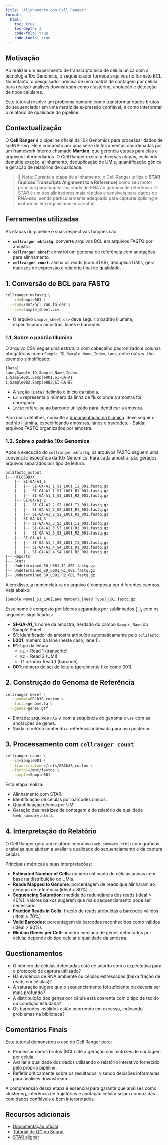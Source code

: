 ```yaml
---
title: "Alinhamento com Cell Ranger"
format:
  html:
    toc: true
    toc-depth: 3
    code-fold: true
    code-tools: true
---
```


## Motivação

Ao realizar um experimento de transcriptômica de célula única com a tecnologia 10x Genomics, o sequenciador fornece arquivos no formato BCL. No entanto, o pesquisador precisa de uma matriz de contagem por célula para realizar análises downstream como clustering, anotação e detecção de tipos celulares.

Este tutorial resolve um problema comum: como transformar dados brutos do sequenciador em uma matriz de expressão confiável, e como interpretar o relatório de qualidade do pipeline.

## Contextualização

O **Cell Ranger** é o pipeline oficial da 10x Genomics para processar dados de scRNA-seq. Ele é composto por uma série de ferramentas coordenadas por um framework interno chamado **Martian**, que gerencia etapas paralelas e arquivos intermediários. O Cell Ranger executa diversas etapas, incluindo demultiplexação, alinhamento, deduplicação de UMIs, quantificação gênica e geração de relatórios de qualidade.

> 📌 Nota: Durante a etapa de alinhamento, o Cell Ranger utiliza o **STAR (Spliced Transcripts Alignment to a Reference)** como seu motor principal para mapear os reads de RNA ao genoma de referência. O STAR é um dos alinhadores mais rápidos e sensíveis para dados de RNA-seq, sendo particularmente adequado para capturar splicing e isoformas em organismos eucariotos.

## Ferramentas utilizadas

As etapas do pipeline e suas respectivas funções são:

- **`cellranger mkfastq`**: converte arquivos BCL em arquivos FASTQ por amostra.
- **`cellranger mkref`**: constrói um genoma de referência com anotações para alinhamento.
- **`cellranger count`**: alinha os reads (com STAR), deduplica UMIs, gera matrizes de expressão e relatório final de qualidade.

## 1. Conversão de BCL para FASTQ

```bash
cellranger mkfastq \
  --id=Sample001 \
  --run=/mnt/bcl_run_folder \
  --csv=sample_sheet.csv
```

- O arquivo `sample_sheet.csv` deve seguir o padrão Illumina, especificando amostras, lanes e barcodes.

### 1.1. Sobre o padrão Illumina
O arquivo CSV segue uma estrutura com cabeçalho padronizado e colunas obrigatórias como `Sample_ID`, `Sample_Name`, `Index`, `Lane`, entre outras. Um exemplo simplificado:

```txt
[Data]
Lane,Sample_ID,Sample_Name,Index
1,Sample001,Sample001,SI-GA-A1
1,Sample002,Sample002,SI-GA-B2
```

- A seção `[Data]` delimita o início da tabela.
- `Lane` representa o número da linha de fluxo onde a amostra foi carregada.
- `Index` refere-se ao barcode utilizado para identificar a amostra.

Para mais detalhes, consulte a [documentação da Illumina](https://support.illumina.com). deve seguir o padrão Illumina, especificando amostras, lanes e barcodes.
- Saída: arquivos FASTQ organizados por amostra.

### 1.2. Sobre o padrão 10x Genomics
Após a execução do `cellranger mkfastq`, os arquivos FASTQ seguem uma convenção específica da 10x Genomics. Para cada amostra, são gerados arquivos separados por tipo de leitura:

```txt
bcl2fastq_output
|-- HFLC5BBXX
    |-- SI-GA-A1_1
    |   |-- SI-GA-A1_1_S1_L001_I1_001.fastq.gz
    |   |-- SI-GA-A1_1_S1_L001_R1_001.fastq.gz
    |   |-- SI-GA-A1_1_S1_L001_R2_001.fastq.gz
    |-- SI-GA-A1_2
    |   |-- SI-GA-A1_2_S2_L001_I1_001.fastq.gz
    |   |-- SI-GA-A1_2_S2_L001_R1_001.fastq.gz
    |   |-- SI-GA-A1_2_S2_L001_R2_001.fastq.gz
    |-- SI-GA-A1_3
    |   |-- SI-GA-A1_3_S3_L001_I1_001.fastq.gz
    |   |-- SI-GA-A1_3_S3_L001_R1_001.fastq.gz
    |   |-- SI-GA-A1_3_S3_L001_R2_001.fastq.gz
    |-- SI-GA-A1_4
    |   |-- SI-GA-A1_4_S4_L001_I1_001.fastq.gz
    |   |-- SI-GA-A1_4_S4_L001_R1_001.fastq.gz
    |   |-- SI-GA-A1_4_S4_L001_R2_001.fastq.gz
|-- Reports
|-- Stats
|-- Undetermined_S0_L001_I1_001.fastq.gz
|-- Undetermined_S0_L001_R1_001.fastq.gz
|-- Undetermined_S0_L001_R2_001.fastq.gz
```

Além disso, a nomenclatura do arquivo é composta por diferentes campos. Veja abaixo:

```txt
[Sample Name]_S1_L00[Lane Number]_[Read Type]_001.fastq.gz
```

Esse nome é composto por blocos separados por sublinhados (`_`), com os seguintes significados:

- **SI-GA-A1_1**: nome da amostra, herdado do campo `Sample_Name` do Sample Sheet.
- **S1**: identificador da amostra atribuído automaticamente pelo `bcl2fastq`.
- **L001**: número da lane (neste caso, lane 1).
- **R1**: tipo da leitura:
  - `R1` = Read 1 (transcrito)
  - `R2` = Read 2 (UMI)
  - `I1` = Index Read 1 (barcode)
- **001**: número do set de leitura (geralmente fixo como 001).

## 2. Construção do Genoma de Referência

```bash
cellranger mkref \
  --genome=GRCh38_custom \
  --fasta=genome.fa \
  --genes=genes.gtf
```

- Entrada: arquivos `FASTA` com a sequência do genoma e `GTF` com as anotações de genes.
- Saída: diretório contendo a referência indexada para uso posterior.

## 3. Processamento com `cellranger count`

```bash
cellranger count \
  --id=Sample001 \
  --transcriptome=/refs/GRCh38_custom \
  --fastqs=/mnt/fastqs \
  --sample=Sample001
```

Esta etapa realiza:

- Alinhamento com STAR.
- Identificação de células por barcodes únicos.
- Quantificação gênica por UMI.
- Geração das matrizes de contagem e do relatório de qualidade (`web_summary.html`).

## 4. Interpretação do Relatório

O Cell Ranger gera um relatório interativo (`web_summary.html`) com gráficos e tabelas que ajudam a avaliar a qualidade do sequenciamento e da captura celular.

Principais métricas e suas interpretações:

- **Estimated Number of Cells**: número estimado de células únicas com base na distribuição de UMIs.
- **Reads Mapped to Genome**: porcentagem de reads que alinharam ao genoma de referência (ideal > 80%).
- **Sequencing Saturation**: medida de redundância dos reads (ideal > 40%); valores baixos sugerem que mais sequenciamento pode ser necessário.
- **Fraction Reads in Cells**: fração de reads atribuídas a barcodes válidos (ideal > 70%).
- **Valid Barcodes**: porcentagem de barcodes reconhecidos como válidos (ideal > 90%).
- **Median Genes per Cell**: número mediano de genes detectados por célula; depende do tipo celular e qualidade da amostra.

## Questionamentos

- O número de células detectadas está de acordo com a expectativa para o protocolo de captura utilizado?
- Há evidência de RNA ambiente ou células estressadas (baixa fração de reads em células)?
- A saturação sugere que o sequenciamento foi suficiente ou deveria ser mais profundo?
- A distribuição dos genes por célula está coerente com o tipo de tecido ou condição estudada?
- Os barcodes inválidos estão ocorrendo em excesso, indicando problemas na biblioteca?

## Comentários Finais

Este tutorial demonstrou o uso do Cell Ranger para:

- Processar dados brutos (BCL) até a geração das matrizes de contagem por célula.
- Avaliar a qualidade dos dados utilizando o relatório interativo fornecido pelo próprio pipeline.
- Refletir criticamente sobre os resultados, visando decisões informadas para análises downstream.

A compreensão dessa etapa é essencial para garantir que análises como clustering, inferência de trajetórias e anotação celular sejam conduzidas com dados confiáveis e bem interpretados.

## Recursos adicionais

- [Documentação oficial](https://support.10xgenomics.com/single-cell-gene-expression)
- [Tutorial de QC no Seurat](https://satijalab.org/seurat/articles/pbmc3k_tutorial.html)
- [STAR aligner](https://github.com/alexdobin/STAR) 
